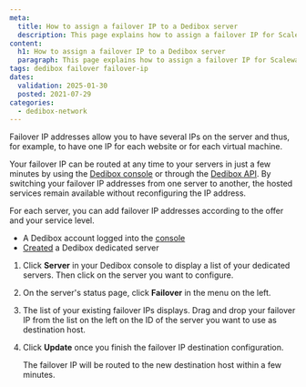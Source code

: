 ```yaml
---
meta:
  title: How to assign a failover IP to a Dedibox server
  description: This page explains how to assign a failover IP for Scaleway Dedibox servers.
content:
  h1: How to assign a failover IP to a Dedibox server
  paragraph: This page explains how to assign a failover IP for Scaleway Dedibox servers.
tags: dedibox failover failover-ip
dates:
  validation: 2025-01-30
  posted: 2021-07-29
categories:
  - dedibox-network
---
```


Failover IP addresses allow you to have several IPs on the server and thus, for example, to have one IP for each website or for each virtual machine.

Your failover IP can be routed at any time to your servers in just a few minutes by using the [Dedibox console](https://console.online.net) or through the [Dedibox API](https://console.online.net/en/api/). By switching your failover IP addresses from one server to another, the hosted services remain available without reconfiguring the IP address.

For each server, you can add failover IP addresses according to the offer and your service level.

<Macro id="requirements" />

- A Dedibox account logged into the [console](https://console.online.net)
- [Created](/dedibox/how-to/order-a-server/) a Dedibox dedicated server

<Macro id="failover-ip" />

1. Click **Server** in your Dedibox console to display a list of your dedicated servers. Then click on the server you want to configure.
2. On the server's status page, click **Failover** in the menu on the left.
3. The list of your existing failover IPs displays. Drag and drop your failover IP from the list on the left on the ID of the server you want to use as destination host.
4. Click **Update** once you finish the failover IP destination configuration.

    The failover IP will be routed to the new destination host within a few minutes.



